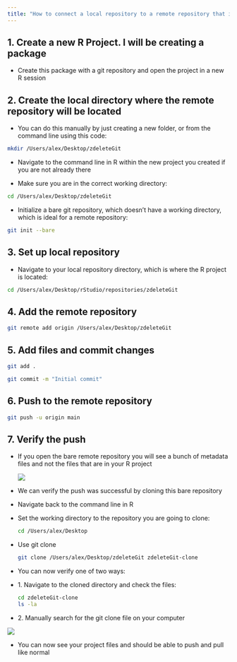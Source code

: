 ```yaml
---
title: "How to connect a local repository to a remote repository that is located in a local directory"
---
```


## 1. Create a new R Project. I will be creating a package

-   Create this package with a git repository and open the project in a new R session

## 2. Create the local directory where the remote repository will be located

-   You can do this manually by just creating a new folder, or from the command line using this code:

```bash
mkdir /Users/alex/Desktop/zdeleteGit
```

-   Navigate to the command line in R within the new project you created if you are not already there

-   Make sure you are in the correct working directory:

```bash
cd /Users/alex/Desktop/zdeleteGit
```

-   Initialize a bare git repository, which doesn't have a working directory, which is ideal for a remote repository:

```bash
git init --bare
```

## 3. Set up local repository

-   Navigate to your local repository directory, which is where the R project is located:

```bash
cd /Users/alex/Desktop/rStudio/repositories/zdeleteGit
```

## 4. Add the remote repository

```bash
git remote add origin /Users/alex/Desktop/zdeleteGit
```

## 5. Add files and commit changes

```bash
git add .
```

```bash
git commit -m "Initial commit"
```

## 6. Push to the remote repository

```bash
git push -u origin main
```

## 7. Verify the push

-   If you open the bare remote repository you will see a bunch of metadata files and not the files that are in your R project

    ![](images/Screenshot%202024-08-26%20at%202.21.15%20PM.png)

-   We can verify the push was successful by cloning this bare repository

-   Navigate back to the command line in R

-   Set the working directory to the repository you are going to clone:

    ```bash
    cd /Users/alex/Desktop
    ```

-   Use git clone

    ```bash
    git clone /Users/alex/Desktop/zdeleteGit zdeleteGit-clone
    ```

-   You can now verify one of two ways:

-   1\. Navigate to the cloned directory and check the files:

    ```bash
    cd zdeleteGit-clone
    ls -la
    ```

-   2\. Manually search for the git clone file on your computer

![](images/Screenshot%202024-08-26%20at%202.26.35%20PM.png)

-   You can now see your project files and should be able to push and pull like normal
